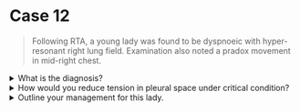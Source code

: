 # Case 12

> Following RTA, a young lady was found to be dyspnoeic with hyper-resonant right lung field. Examination also noted a pradox movement in mid-right chest.

<details>
<summary>What is the diagnosis?</summary>

Flail chest (Right side)

</details>

<details>
<summary>How would you reduce tension in pleural space under critical condition?</summary>

Needle thoracocenthesis (2nd ICS mid-clavicular line)

</details>

<details>
<summary>Outline your management for this lady.</summary>

Needle thoracostomy followed by

- ICD tube (Intercostal drainage tube) with underwater-sealed drainage system
- ICU & HDU care (Intensive care unit & High density unit care)
- Ventilatory support if respiratory failure suspected

</details>
